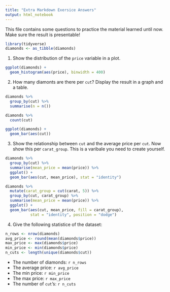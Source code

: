 ```yaml
---
title: "Extra Markdown Exersice Answers"
output: html_notebook
---
```


This file contains some questions to practice the material learned until now. Make sure the result is presentable!

```r
library(tidyverse)
diamonds <- as_tibble(diamonds)
```

1. Show the distribution of the `price` variable in a plot.

```r
ggplot(diamonds) +
  geom_histogram(aes(price), binwidth = 400)
```

2. How many diamonts are there per `cut`? Display the result in a graph and a table.

```r
diamonds %>%
  group_by(cut) %>%
  summarise(n = n())

diamonds %>%
  count(cut)

ggplot(diamonds) +
  geom_bar(aes(cut))
```

3. Show the relationship between `cut` and the average price per `cut`. Now show this per `carat_group`. This is a varibale you need to create yourself.

```r
diamonds %>%
  group_by(cut) %>%
  summarise(mean_price = mean(price)) %>%
  ggplot() +
  geom_bar(aes(cut, mean_price), stat = "identity") 

diamonds %>%
  mutate(carat_group = cut(carat, 5)) %>%
  group_by(cut, carat_group) %>%
  summarise(mean_price = mean(price)) %>%
  ggplot() +
  geom_bar(aes(cut, mean_price, fill = carat_group), 
           stat = "identity", position = "dodge") 
```

4. Give the following statistice of the dataset:
  
```r
n_rows <- nrow(diamonds)
avg_price <- round(mean(diamonds$price))
max_price <- max(diamonds$price)
min_price <- min(diamonds$price)
n_cuts <- length(unique(diamonds$cut))
```

  - The number of diamonds: `r n_rows`
  - The average price: `r avg_price`
  - The min price: `r min_price`
  - The max price: `r max_price`
  - The number of `cut`'s: `r n_cuts`